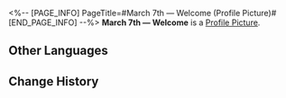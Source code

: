 <%-- [PAGE_INFO]
PageTitle=#March 7th — Welcome (Profile Picture)#
[END_PAGE_INFO] --%>
{{Item Infobox
|title       = March 7th &mdash; Welcome
|id          = 200101
|image       = Item March 7th &mdash; Welcome.png
|type        = Profile Picture
|invCategory = 
|rarity      = 5
|effect      = 
|description = March 7th, participant of the Express Crew Newbie Welcome Party.
|source1     = Avatar reward obtained from unlocking [[Nameless Honor]]
}}
{{Description|''"The best donuts around are all for you!"''}}
'''March 7th &mdash; Welcome''' is a [[Profile Picture]].

==Other Languages==
{{Other Languages
|en   = March 7th &mdash; Welcome
|zhs  = 三月七•迎新
|zht  = 三月七•迎新
|ja   = 三月なのか・歓迎
|ko   = Mar. 7th•환영
|es   = Bienvenida de Siete de Marzo
|fr   = March&nbsp;7th :
Bienvenue
|ru   = Март 7: Добро пожаловать
|th   = March 7th - ต้อนรับ
|vi   = March 7th - Chào Đón
|de   = 7. März&nbsp;– Willkommen
|id   = March 7th - Selamat Datang
|pt   = 7 de Março – Boas-vindas
}}

==Change History==
{{Change History|1.0}}